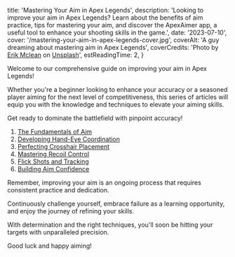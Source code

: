   title: 'Mastering Your Aim in Apex Legends',
  description:
    'Looking to improve your aim in Apex Legends? Learn about the benefits of aim practice, tips for mastering your aim, and discover the ApexAimer app, a useful tool to enhance your shooting skills in the game.',
  date: '2023-07-10',
  cover: '/mastering-your-aim-in-apex-legends-cover.jpg',
  coverAlt: 'A guy dreaming about mastering aim in Apex Legends',
  coverCredits:
    'Photo by <a href="https://unsplash.com/@introspectivedsgn?utm_source=unsplash&utm_medium=referral&utm_content=creditCopyText" rel="nofollow" target="_blank">Erik Mclean</a> on <a href="https://unsplash.com/photos/qgInQSplXBU?utm_source=unsplash&utm_medium=referral&utm_content=creditCopyText" rel="nofollow" target="_blank">Unsplash</a>',
  estReadingTime: 2,
}

Welcome to our comprehensive guide on
improving your aim in Apex Legends!

Whether you're a beginner looking to enhance
your accuracy or a seasoned player aiming
for the next level of competitiveness,
this series of articles will equip you with
the knowledge and techniques to elevate your aiming skills.

Get ready to dominate the battlefield with pinpoint accuracy!

1. [The Fundamentals of Aim](the-fundamentals-of-aim)
2. [Developing Hand-Eye Coordination](developing-hand-eye-coordination)
3. [Perfecting Crosshair Placement](perfecting-crosshair-placement)
4. [Mastering Recoil Control](mastering-recoil-control)
5. [Flick Shots and Tracking](flick-shots-and-tracking)
6. [Building Aim Confidence](building-aim-confidence)

Remember, improving your aim is an ongoing process
that requires consistent practice and dedication.

Continuously challenge yourself, embrace failure as a
learning opportunity, and enjoy the journey of refining your skills.

With determination and the right techniques,
you'll soon be hitting your targets with unparalleled precision.

Good luck and happy aiming!
